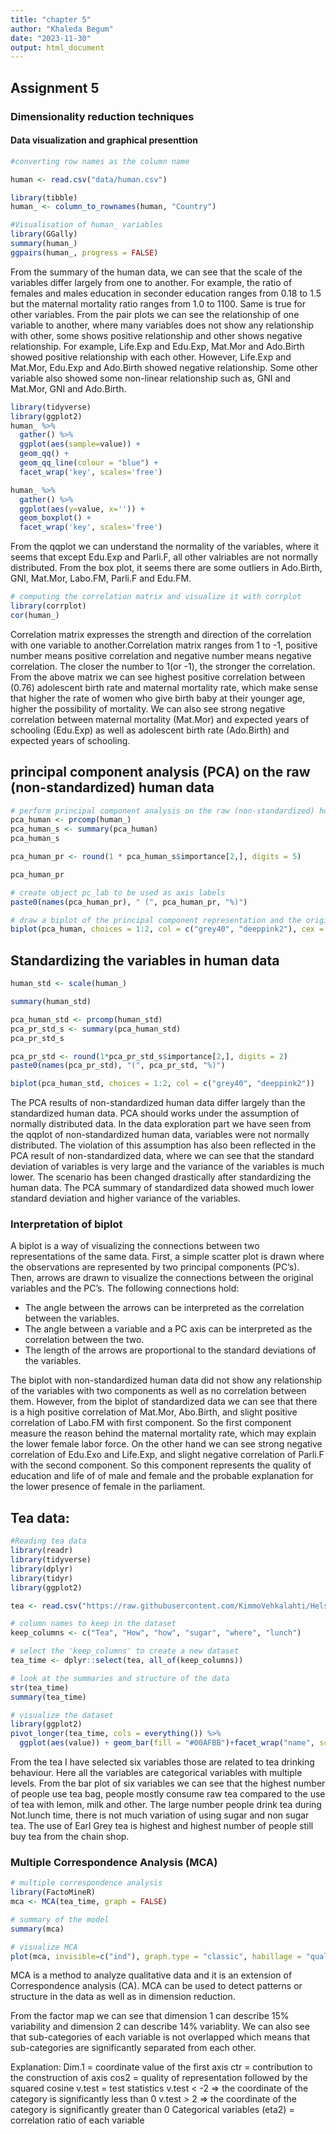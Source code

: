 ```yaml
---
title: "chapter 5"
author: "Khaleda Begum"
date: "2023-11-30"
output: html_document
---
```

## Assignment 5
### Dimensionality reduction techniques
#### Data visualization and graphical presenttion
```r

#converting row names as the column name

human <- read.csv("data/human.csv")

library(tibble)
human_ <- column_to_rownames(human, "Country")

#Visualisation of human_ variables
library(GGally)
summary(human_)
ggpairs(human_, progress = FALSE)


```

From the summary of the human data, we can see that the scale of the variables differ largely from one to another. For example, the ratio of females and males education in seconder education ranges from 0.18 to 1.5 but the maternal mortality ratio ranges from 1.0 to 1100. Same is true for other variables. From the pair plots we can see the relationship of one variable to another, where many variables does not show any relationship with other, some shows positive relationship and other shows negative relationship. For example, Life.Exp and Edu.Exp, Mat.Mor and Ado.Birth showed positive relationship with each other. However, Life.Exp and Mat.Mor, Edu.Exp and Ado.Birth showed negative relationship. Some other variable also showed some non-linear relationship such as, GNI and Mat.Mor, GNI and Ado.Birth.


```r

library(tidyverse)
library(ggplot2)
human_ %>% 
  gather() %>% 
  ggplot(aes(sample=value)) + 
  geom_qq() + 
  geom_qq_line(colour = "blue") +
  facet_wrap('key', scales='free')

human_ %>% 
  gather() %>% 
  ggplot(aes(y=value, x='')) + 
  geom_boxplot() + 
  facet_wrap('key', scales='free')

```

From the qqplot we can understand the normality of the variables, where it seems that except Edu.Exp and Parli.F, all other valriables are not normally distributed. From the box plot, it seems there are some outliers in Ado.Birth, GNI, Mat.Mor, Labo.FM, Parli.F and Edu.FM.

```r
# computing the correlation matrix and visualize it with corrplot
library(corrplot)
cor(human_)

```
Correlation matrix expresses the strength and direction of the correlation with one variable to another.Correlation matrix ranges from 1 to -1, positive number means positive correlation and negative number means negative correlation. The closer the number to 1(or -1), the stronger the correlation. From the above matrix we can see highest positive correlation between (0.76) adolescent birth rate and maternal mortality rate, which make sense that higher the rate of women who give birth baby at their younger age, higher the possibility of mortality. We can also see strong negative correlation between maternal mortality (Mat.Mor) and expected years of schooling (Edu.Exp) as well as adolescent birth rate (Ado.Birth) and expected years of schooling.

## principal component analysis (PCA) on the raw (non-standardized) human data

```r

# perform principal component analysis on the raw (non-standardized) human data
pca_human <- prcomp(human_)
pca_human_s <- summary(pca_human)
pca_human_s

pca_human_pr <- round(1 * pca_human_s$importance[2,], digits = 5)

pca_human_pr

# create object pc_lab to be used as axis labels
paste0(names(pca_human_pr), " (", pca_human_pr, "%)")

# draw a biplot of the principal component representation and the original variables
biplot(pca_human, choices = 1:2, col = c("grey40", "deeppink2"), cex = c(0.8, 1))


```

## Standardizing the variables in human data
```r
human_std <- scale(human_)

summary(human_std)

pca_human_std <- prcomp(human_std)
pca_pr_std_s <- summary(pca_human_std)
pca_pr_std_s

pca_pr_std <- round(1*pca_pr_std_s$importance[2,], digits = 2)
paste0(names(pca_pr_std), "(", pca_pr_std, "%)")

biplot(pca_human_std, choices = 1:2, col = c("grey40", "deeppink2"))

```

The PCA results of non-standardized human data differ largely than the standardized human data. PCA should works under the assumption of normally distributed data. In the data exploration part we have seen from the qqplot of non-standardized human data, variables were not normally distributed. The violation of this assumption has also been reflected in the PCA result of non-standardized data, where we can see that the standard deviation of variables is very large and the variance of the variables is much lower. The scenario has been changed drastically after standardizing the human data. The PCA summary of standardized data showed much lower standard deviation and higher variance of the variables.

### Interpretation of biplot

A biplot is a way of visualizing the connections between two representations of the same data. First, a simple scatter plot is drawn where the observations are represented by two principal components (PC's). Then, arrows are drawn to visualize the connections between the original variables and the PC's. The following connections hold:

- The angle between the arrows can be interpreted as the correlation between the variables.
- The angle between a variable and a PC axis can be interpreted as the correlation between the two.
- The length of the arrows are proportional to the standard deviations of the variables.

The biplot with non-standardized human data did not show any relationship of the variables with two components as well as no correlation between them. However, from the biplot of standardized data we can see that there is a high positive correlation of Mat.Mor, Abo.Birth, and slight positive correlation of Labo.FM with first component. So the first component measure the reason behind the maternal mortality rate, which may explain the lower female labor force. On the other hand we can see strong negative correlation of Edu.Exo and Life.Exp, and slight negative correlation of Parli.F with the second component. So this component represents the quality of education and life of of male and female and the probable explanation for the lower presence of female in the parliament.


## Tea data:

```r

#Reading tea data
library(readr)
library(tidyverse)
library(dplyr)
library(tidyr)
library(ggplot2)

tea <- read.csv("https://raw.githubusercontent.com/KimmoVehkalahti/Helsinki-Open-Data-Science/master/datasets/tea.csv", stringsAsFactors = TRUE)

# column names to keep in the dataset
keep_columns <- c("Tea", "How", "how", "sugar", "where", "lunch")

# select the 'keep_columns' to create a new dataset
tea_time <- dplyr::select(tea, all_of(keep_columns))

# look at the summaries and structure of the data
str(tea_time)
summary(tea_time)

# visualize the dataset
library(ggplot2)
pivot_longer(tea_time, cols = everything()) %>% 
  ggplot(aes(value)) + geom_bar(fill = "#00AFBB")+facet_wrap("name", scales = "free")

```

From the tea I have selected six variables those are related to tea drinking behaviour. Here all the variables are categorical variables with multiple levels. From the bar plot of six variables we can see that the highest number of people use tea bag, people mostly consume raw tea compared to the use of tea with lemon, milk and other. The large number people drink tea during Not.lunch time, there is not much variation of using sugar and non sugar tea. The use of Earl Grey tea is highest and highest number of people still buy tea from the chain shop.

### Multiple Correspondence Analysis (MCA) 

```r

# multiple correspondence analysis
library(FactoMineR)
mca <- MCA(tea_time, graph = FALSE)

# summary of the model
summary(mca)

# visualize MCA
plot(mca, invisible=c("ind"), graph.type = "classic", habillage = "quali")
```

MCA is a method to analyze qualitative data and it is an extension of Correspondence analysis (CA). MCA can be used to detect patterns or structure in the data as well as in dimension reduction.

From the factor map we can see that dimension 1 can describe 15% variability and dimension 2 can describe 14% variablity. We can also see that sub-categories of each variable is not overlapped which means that sub-categories are significantly separated from each other.

Explanation:
Dim.1 = coordinate value of the first axis
ctr = contribution to the construction of axis
cos2 = quality of representation followed by the squared cosine
v.test = test statistics
v.test < -2 => the coordinate of the category is significantly less than 0
v.test > 2 => the coordinate of the category is significantly greater than 0
Categorical variables (eta2) = correlation ratio of each variable




